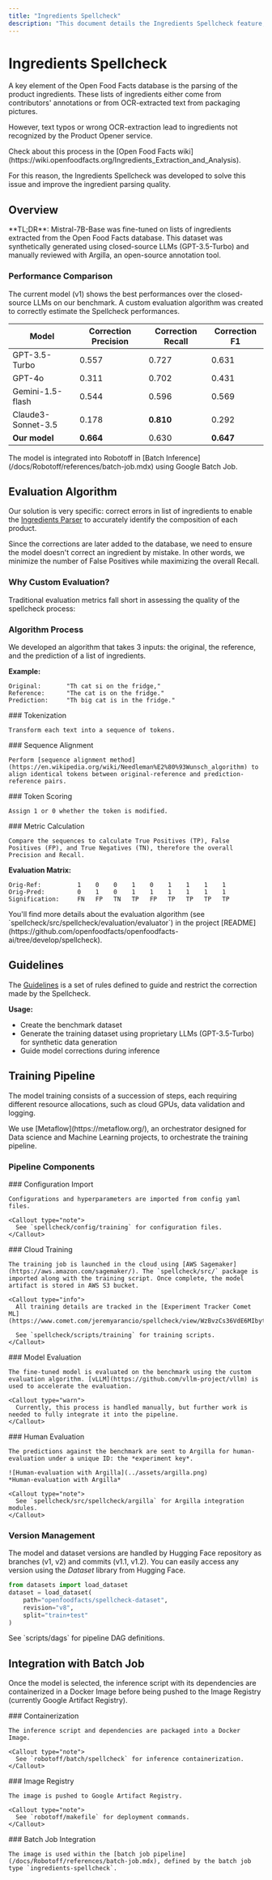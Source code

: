 ```yaml
---
title: "Ingredients Spellcheck"
description: "This document details the Ingredients Spellcheck feature, which uses a fine-tuned Mistral-7B-Base model to correct ingredient list typos and OCR errors. It covers the training pipeline, evaluation algorithm, and integration with Robotoff's batch inference system."
---
```



# Ingredients Spellcheck

A key element of the Open Food Facts database is the parsing of the product ingredients. These lists of ingredients either come from contributors' annotations or from OCR-extracted text from packaging pictures.

However, text typos or wrong OCR-extraction lead to ingredients not recognized by the Product Opener service. 

<Callout type="info">
  Check about this process in the [Open Food Facts wiki](https://wiki.openfoodfacts.org/Ingredients_Extraction_and_Analysis).
</Callout>

For this reason, the Ingredients Spellcheck was developed to solve this issue and improve the ingredient parsing quality.

## Overview

<Callout type="success">
  **TL;DR**: Mistral-7B-Base was fine-tuned on lists of ingredients extracted from the Open Food Facts database. This dataset was synthetically generated using closed-source LLMs (GPT-3.5-Turbo) and manually reviewed with Argilla, an open-source annotation tool.
</Callout>

<Cards>
  <Card title="Dataset" href="https://huggingface.co/datasets/openfoodfacts/spellcheck-dataset" description="Synthetically generated spellcheck training dataset" />
  <Card title="Benchmark" href="https://huggingface.co/datasets/openfoodfacts/spellcheck-benchmark" description="Performance benchmark comparing different models" />
  <Card title="Model" href="https://huggingface.co/openfoodfacts/spellcheck-mistral-7b" description="Fine-tuned Mistral-7B model for spellcheck" />
  <Card title="Demo" href="https://huggingface.co/spaces/jeremyarancio/ingredients-spellcheck" description="Interactive demo of the spellcheck model" />
</Cards>

### Performance Comparison

The current model (v1) shows the best performances over the closed-source LLMs on our benchmark. A custom evaluation algorithm was created to correctly estimate the Spellcheck performances.

| Model | Correction Precision | Correction Recall | Correction F1 |
|----------|----------|----------|----------|
| GPT-3.5-Turbo | 0.557 | 0.727 | 0.631 |
| GPT-4o | 0.311 | 0.702 | 0.431 |
| Gemini-1.5-flash | 0.544 | 0.596 | 0.569 |
| Claude3-Sonnet-3.5 | 0.178 | **0.810** | 0.292 |
| **Our model** | **0.664** | 0.630 | **0.647** |

<Callout type="info">
  The model is integrated into Robotoff in [Batch Inference](/docs/Robotoff/references/batch-job.mdx) using Google Batch Job.
</Callout>

## Evaluation Algorithm

Our solution is very specific: correct errors in list of ingredients to enable the [Ingredients Parser](https://wiki.openfoodfacts.org/Ingredients_Extraction_and_Analysis) to accurately identify the composition of each product.

<Callout type="warn">
  Since the corrections are later added to the database, we need to ensure the model doesn't correct an ingredient by mistake. In other words, we minimize the number of False Positives while maximizing the overall Recall.
</Callout>

### Why Custom Evaluation?

Traditional evaluation metrics fall short in assessing the quality of the spellcheck process:

<Cards>
  <Card title="ROUGE" description="Doesn't provide detailed analysis about correctly rectified words" />
  <Card title="BLEU" description="Insufficient for spellcheck quality assessment" />
  <Card title="METEOR" description="Lacks word-level correction analysis" />
</Cards>

### Algorithm Process

We developed an algorithm that takes 3 inputs: the original, the reference, and the prediction of a list of ingredients.

**Example:**
```text title="Evaluation Example"
Original:       "Th cat si on the fridge,"
Reference:      "The cat is on the fridge."
Prediction:     "Th big cat is in the fridge."
```

<Steps>
  <Step>
    ### Tokenization
    
    Transform each text into a sequence of tokens.
  </Step>

  <Step>
    ### Sequence Alignment
    
    Perform [sequence alignment method](https://en.wikipedia.org/wiki/Needleman%E2%80%93Wunsch_algorithm) to align identical tokens between original-reference and prediction-reference pairs.
  </Step>

  <Step>
    ### Token Scoring
    
    Assign 1 or 0 whether the token is modified.
  </Step>

  <Step>
    ### Metric Calculation
    
    Compare the sequences to calculate True Positives (TP), False Positives (FP), and True Negatives (TN), therefore the overall Precision and Recall.
  </Step>
</Steps>

**Evaluation Matrix:**
```text title="Token Evaluation"
Orig-Ref:          1    0    0    1    0    1    1    1    1
Orig-Pred:         0    1    0    1    1    1    1    1    1
Signification:     FN   FP   TN   TP   FP   TP   TP   TP   TP
```

<Callout type="info">
  You'll find more details about the evaluation algorithm (see `spellcheck/src/spellcheck/evaluation/evaluator`) in the project [README](https://github.com/openfoodfacts/openfoodfacts-ai/tree/develop/spellcheck).
</Callout>

## Guidelines

The [Guidelines](https://github.com/openfoodfacts/openfoodfacts-ai/tree/develop/spellcheck#-guidelines) is a set of rules defined to guide and restrict the correction made by the Spellcheck.

**Usage:**
- Create the benchmark dataset
- Generate the training dataset using proprietary LLMs (GPT-3.5-Turbo) for synthetic data generation
- Guide model corrections during inference

## Training Pipeline

The model training consists of a succession of steps, each requiring different resource allocations, such as cloud GPUs, data validation and logging. 

<Callout type="info">
  We use [Metaflow](https://metaflow.org/), an orchestrator designed for Data science and Machine Learning projects, to orchestrate the training pipeline.
</Callout>

### Pipeline Components

<Steps>
  <Step>
    ### Configuration Import
    
    Configurations and hyperparameters are imported from config yaml files.
    
    <Callout type="note">
      See `spellcheck/config/training` for configuration files.
    </Callout>
  </Step>

  <Step>
    ### Cloud Training
    
    The training job is launched in the cloud using [AWS Sagemaker](https://aws.amazon.com/sagemaker/). The `spellcheck/src/` package is imported along with the training script. Once complete, the model artifact is stored in AWS S3 bucket.
    
    <Callout type="info">
      All training details are tracked in the [Experiment Tracker Comet ML](https://www.comet.com/jeremyarancio/spellcheck/view/WzBvzCs36VdE6MIbytKEI2ePH/experiments).
      
      See `spellcheck/scripts/training` for training scripts.
    </Callout>
  </Step>

  <Step>
    ### Model Evaluation
    
    The fine-tuned model is evaluated on the benchmark using the custom evaluation algorithm. [vLLM](https://github.com/vllm-project/vllm) is used to accelerate the evaluation.
    
    <Callout type="warn">
      Currently, this process is handled manually, but further work is needed to fully integrate it into the pipeline.
    </Callout>
  </Step>

  <Step>
    ### Human Evaluation
    
    The predictions against the benchmark are sent to Argilla for human-evaluation under a unique ID: the *experiment key*.
    
    ![Human-evaluation with Argilla](../assets/argilla.png)
    *Human-evaluation with Argilla*
    
    <Callout type="note">
      See `spellcheck/src/spellcheck/argilla` for Argilla integration modules.
    </Callout>
  </Step>
</Steps>

### Version Management

The model and dataset versions are handled by Hugging Face repository as branches (v1, v2) and commits (v1.1, v1.2). You can easily access any version using the *Dataset* library from Hugging Face.

```python title="Load specific dataset version"
from datasets import load_dataset
dataset = load_dataset(
    path="openfoodfacts/spellcheck-dataset",
    revision="v8",
    split="train+test"
)
```

<Callout type="note">
  See `scripts/dags` for pipeline DAG definitions.
</Callout>

## Integration with Batch Job

Once the model is selected, the inference script with its dependencies are containerized in a Docker Image before being pushed to the Image Registry (currently Google Artifact Registry).

<Steps>
  <Step>
    ### Containerization
    
    The inference script and dependencies are packaged into a Docker Image.
    
    <Callout type="note">
      See `robotoff/batch/spellcheck` for inference containerization.
    </Callout>
  </Step>

  <Step>
    ### Image Registry
    
    The image is pushed to Google Artifact Registry.
    
    <Callout type="note">
      See `robotoff/makefile` for deployment commands.
    </Callout>
  </Step>

  <Step>
    ### Batch Job Integration
    
    The image is used within the [batch job pipeline](/docs/Robotoff/references/batch-job.mdx), defined by the batch job type `ingredients-spellcheck`.
  </Step>
</Steps>
